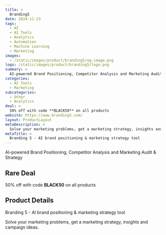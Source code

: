 ```yaml
---
title: >
  Branding5
date: 2024-11-23
tags:
  - AI
  - AI Tools
  - Analytics
  - Automation
  - Machine Learning
  - Marketing
images:
  - /static/images/product/branding5/og-image.png
logo: /static/images/product/branding5/logo.png
summary: >
  AI-powered Brand Positioning, Competitor Analysis and Marketing Audit & Strategy
categories:
  - AI Tools
  - Marketing
subcategories:
  - Other
  - Analytics
deal: >
  50% off with code **BLACK50** on all products
website: https://www.branding5.com/
layout: ProductLayout
metaDescription: >
  Solve your marketing problems, get a marketing strategy, insights and campaign ideas.
metaTitle: >
  Branding 5 - AI brand positioning & marketing strategy tool
---
```

AI-powered Brand Positioning, Competitor Analysis and Marketing Audit & Strategy

## Rare Deal

50% off with code **BLACK50** on all products

## Product Details
Branding 5 - AI brand positioning & marketing strategy tool

Solve your marketing problems, get a marketing strategy, insights and campaign ideas.
